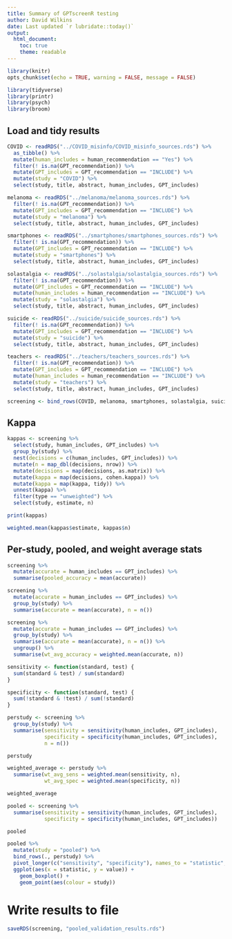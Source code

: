 ```yaml
---
title: Summary of GPTscreenR testing
author: David Wilkins
date: Last updated `r lubridate::today()`
output:
  html_document:
    toc: true
    theme: readable
---
```


```r
library(knitr)
opts_chunk$set(echo = TRUE, warning = FALSE, message = FALSE)
```

```r
library(tidyverse)
library(printr)
library(psych)
library(broom)
```

## Load and tidy results

```r
COVID <- readRDS("../COVID_misinfo/COVID_misinfo_sources.rds") %>%
  as_tibble() %>%
  mutate(human_includes = human_recommendation == "Yes") %>%
  filter(! is.na(GPT_recommendation)) %>%
  mutate(GPT_includes = GPT_recommendation == "INCLUDE") %>%
  mutate(study = "COVID") %>%
  select(study, title, abstract, human_includes, GPT_includes)
```

```r
melanoma <- readRDS("../melanoma/melanoma_sources.rds") %>%
  filter(! is.na(GPT_recommendation)) %>%
  mutate(GPT_includes = GPT_recommendation == "INCLUDE") %>%
  mutate(study = "melanoma") %>%
  select(study, title, abstract, human_includes, GPT_includes)
```

```r
smartphones <- readRDS("../smartphones/smartphones_sources.rds") %>%
  filter(! is.na(GPT_recommendation)) %>%
  mutate(GPT_includes = GPT_recommendation == "INCLUDE") %>%
  mutate(study = "smartphones") %>%
  select(study, title, abstract, human_includes, GPT_includes)
```

```r
solastalgia <- readRDS("../solastalgia/solastalgia_sources.rds") %>%
  filter(! is.na(GPT_recommendation)) %>%
  mutate(GPT_includes = GPT_recommendation == "INCLUDE") %>%
  mutate(human_includes = human_recommendation == "INCLUDE") %>%
  mutate(study = "solastalgia") %>%
  select(study, title, abstract, human_includes, GPT_includes)
```

```r
suicide <- readRDS("../suicide/suicide_sources.rds") %>%
  filter(! is.na(GPT_recommendation)) %>%
  mutate(GPT_includes = GPT_recommendation == "INCLUDE") %>%
  mutate(study = "suicide") %>%
  select(study, title, abstract, human_includes, GPT_includes)
```

```r
teachers <- readRDS("../teachers/teachers_sources.rds") %>%
  filter(! is.na(GPT_recommendation)) %>%
  mutate(GPT_includes = GPT_recommendation == "INCLUDE") %>%
  mutate(human_includes = human_recommendation == "INCLUDE") %>%
  mutate(study = "teachers") %>%
  select(study, title, abstract, human_includes, GPT_includes)
```

```r
screening <- bind_rows(COVID, melanoma, smartphones, solastalgia, suicide, teachers)
```

## Kappa

```r
kappas <- screening %>%
  select(study, human_includes, GPT_includes) %>%
  group_by(study) %>%
  nest(decisions = c(human_includes, GPT_includes)) %>%
  mutate(n = map_dbl(decisions, nrow)) %>%
  mutate(decisions = map(decisions, as.matrix)) %>%
  mutate(kappa = map(decisions, cohen.kappa)) %>%
  mutate(kappa = map(kappa, tidy)) %>%
  unnest(kappa) %>%
  filter(type == "unweighted") %>%
  select(study, estimate, n)

print(kappas)

weighted.mean(kappas$estimate, kappas$n)
```

## Per-study, pooled, and weight average stats

```r
screening %>%
  mutate(accurate = human_includes == GPT_includes) %>%
  summarise(pooled_accuracy = mean(accurate))

screening %>%
  mutate(accurate = human_includes == GPT_includes) %>%
  group_by(study) %>%
  summarise(accurate = mean(accurate), n = n())

screening %>%
  mutate(accurate = human_includes == GPT_includes) %>%
  group_by(study) %>%
  summarise(accurate = mean(accurate), n = n()) %>%
  ungroup() %>%
  summarise(wt_avg_accuracy = weighted.mean(accurate, n))

sensitivity <- function(standard, test) {
  sum(standard & test) / sum(standard)
}

specificity <- function(standard, test) {
  sum(!standard & !test) / sum(!standard)
}

perstudy <- screening %>%
  group_by(study) %>%
  summarise(sensitivity = sensitivity(human_includes, GPT_includes),
            specificity = specificity(human_includes, GPT_includes),
            n = n())

perstudy

weighted_average <- perstudy %>%
  summarise(wt_avg_sens = weighted.mean(sensitivity, n),
            wt_avg_spec = weighted.mean(specificity, n))

weighted_average

pooled <- screening %>%
  summarise(sensitivity = sensitivity(human_includes, GPT_includes),
            specificity = specificity(human_includes, GPT_includes))

pooled

pooled %>%
  mutate(study = "pooled") %>%
  bind_rows(., perstudy) %>%
  pivot_longer(c("sensitivity", "specificity"), names_to = "statistic", values_to = "value") %>%
  ggplot(aes(x = statistic, y = value)) +
    geom_boxplot() +
    geom_point(aes(colour = study))
```

# Write results to file

```r
saveRDS(screening, "pooled_validation_results.rds")
```

